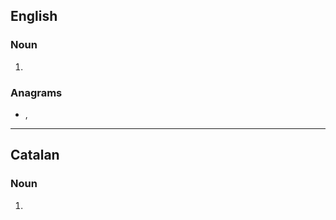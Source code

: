 {{also|genêts}}
==English==

===Noun===
{{head|en|noun plural form}}

# {{plural of|genet|lang=en}}

===Anagrams===
* {{l|en|gentes}}, {{l|en|tenges}}

----

==Catalan==

===Noun===
{{head|ca|noun form}}

# {{plural of|genet|lang=ca}}